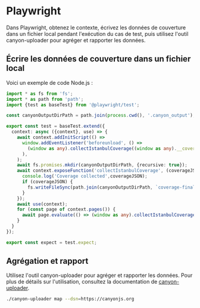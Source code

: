 # Playwright

Dans Playwright, obtenez le contexte, écrivez les données de couverture dans un fichier local pendant l'exécution du cas de test, puis utilisez l'outil canyon-uploader pour agréger et rapporter les données.

## Écrire les données de couverture dans un fichier local

Voici un exemple de code Node.js :

```ts copy
import * as fs from 'fs';
import * as path from 'path';
import {test as baseTest} from '@playwright/test';

const canyonOutputDirPath = path.join(process.cwd(), '.canyon_output');

export const test = baseTest.extend({
  context: async ({context}, use) => {
    await context.addInitScript(() =>
      window.addEventListener('beforeunload', () =>
        (window as any).collectIstanbulCoverage((window as any).__coverage__)
      ),
    );
    await fs.promises.mkdir(canyonOutputDirPath, {recursive: true});
    await context.exposeFunction('collectIstanbulCoverage', (coverageJSON) => {
      console.log('Coverage collected',coverageJSON);
      if (coverageJSON) {
        fs.writeFileSync(path.join(canyonOutputDirPath, `coverage-final-${new Date().valueOf()}.json`), JSON.stringify(coverageJSON));
      }
    });
    await use(context);
    for (const page of context.pages()) {
      await page.evaluate(() => (window as any).collectIstanbulCoverage((window as any).__coverage__));
    }
  }
});

export const expect = test.expect;


```

## Agrégation et rapport

Utilisez l'outil canyon-uploader pour agréger et rapporter les données. Pour plus de détails sur l'utilisation, consultez la documentation de [canyon-uploader](/docs/ecosystem/canyon-uploader).

```bash copy
./canyon-uploader map --dsn=https://canyonjs.org
```
